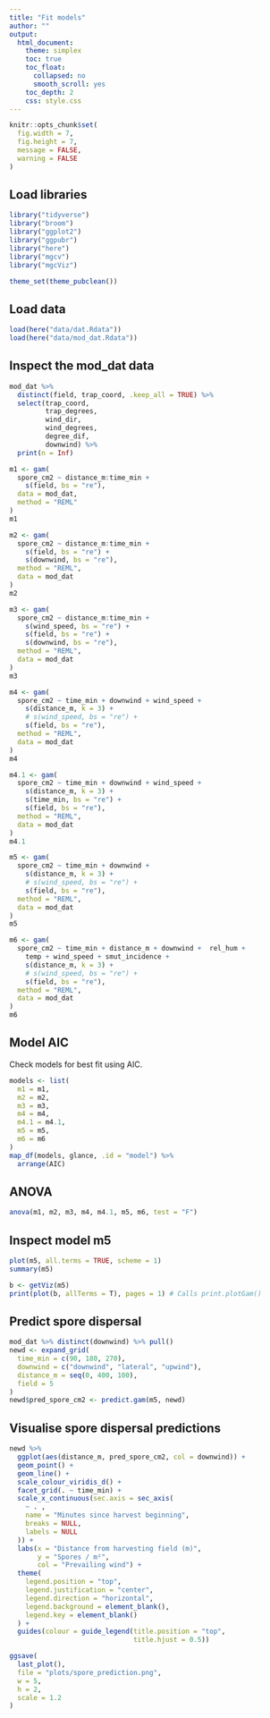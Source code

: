 ```yaml
---
title: "Fit models"
author: ""
output:
  html_document:
    theme: simplex
    toc: true
    toc_float:
      collapsed: no
      smooth_scroll: yes
    toc_depth: 2
    css: style.css
---
```


```r
knitr::opts_chunk$set(
  fig.width = 7,
  fig.height = 7,
  message = FALSE,
  warning = FALSE
)
```

## Load libraries

```r
library("tidyverse")
library("broom")
library("ggplot2")
library("ggpubr")
library("here")
library("mgcv")
library("mgcViz")

theme_set(theme_pubclean())
```

## Load data

```r
load(here("data/dat.Rdata"))
load(here("data/mod_dat.Rdata"))
```

## Inspect the mod_dat data

```r
mod_dat %>%
  distinct(field, trap_coord, .keep_all = TRUE) %>%
  select(trap_coord,
         trap_degrees,
         wind_dir,
         wind_degrees,
         degree_dif,
         downwind) %>%
  print(n = Inf)
```

```r
m1 <- gam(
  spore_cm2 ~ distance_m:time_min +
    s(field, bs = "re"),
  data = mod_dat,
  method = "REML"
)
m1
```

```r
m2 <- gam(
  spore_cm2 ~ distance_m:time_min +
    s(field, bs = "re") +
    s(downwind, bs = "re"),
  method = "REML",
  data = mod_dat
)
m2
```

```r
m3 <- gam(
  spore_cm2 ~ distance_m:time_min +
    s(wind_speed, bs = "re") +
    s(field, bs = "re") +
    s(downwind, bs = "re"),
  method = "REML",
  data = mod_dat
)
m3
```

```r
m4 <- gam(
  spore_cm2 ~ time_min + downwind + wind_speed +
    s(distance_m, k = 3) +
    # s(wind_speed, bs = "re") +
    s(field, bs = "re"),
  method = "REML",
  data = mod_dat
)
m4
```

```r
m4.1 <- gam(
  spore_cm2 ~ time_min + downwind + wind_speed +
    s(distance_m, k = 3) +
    s(time_min, bs = "re") +
    s(field, bs = "re"),
  method = "REML",
  data = mod_dat
)
m4.1
```

```r
m5 <- gam(
  spore_cm2 ~ time_min + downwind +
    s(distance_m, k = 3) +
    # s(wind_speed, bs = "re") +
    s(field, bs = "re"),
  method = "REML",
  data = mod_dat
)
m5
```

```r
m6 <- gam(
  spore_cm2 ~ time_min + distance_m + downwind +  rel_hum +
    temp + wind_speed + smut_incidence +
    s(distance_m, k = 3) +
    # s(wind_speed, bs = "re") +
    s(field, bs = "re"),
  method = "REML",
  data = mod_dat
)
m6
```

## Model AIC

Check models for best fit using AIC.

```r
models <- list(
  m1 = m1,
  m2 = m2,
  m3 = m3,
  m4 = m4,
  m4.1 = m4.1,
  m5 = m5,
  m6 = m6
)
map_df(models, glance, .id = "model") %>%
  arrange(AIC)
```

## ANOVA

```r
anova(m1, m2, m3, m4, m4.1, m5, m6, test = "F")
```

## Inspect model m5

```r
plot(m5, all.terms = TRUE, scheme = 1)
summary(m5)
```

```r
b <- getViz(m5)
print(plot(b, allTerms = T), pages = 1) # Calls print.plotGam()
```

## Predict spore dispersal

```r
mod_dat %>% distinct(downwind) %>% pull()
newd <- expand_grid(
  time_min = c(90, 180, 270),
  downwind = c("downwind", "lateral", "upwind"),
  distance_m = seq(0, 400, 100),
  field = 5
)
newd$pred_spore_cm2 <- predict.gam(m5, newd)
```

## Visualise spore dispersal predictions

```r
newd %>%
  ggplot(aes(distance_m, pred_spore_cm2, col = downwind)) +
  geom_point() +
  geom_line() +
  scale_colour_viridis_d() +
  facet_grid(. ~ time_min) +
  scale_x_continuous(sec.axis = sec_axis(
    ~ . ,
    name = "Minutes since harvest beginning",
    breaks = NULL,
    labels = NULL
  )) +
  labs(x = "Distance from harvesting field (m)",
       y = "Spores / m²",
       col = "Prevailing wind") +
  theme(
    legend.position = "top",
    legend.justification = "center",
    legend.direction = "horizontal",
    legend.background = element_blank(),
    legend.key = element_blank()
  ) +
  guides(colour = guide_legend(title.position = "top",
                               title.hjust = 0.5))
```

```r
ggsave(
  last_plot(),
  file = "plots/spore_prediction.png",
  w = 5,
  h = 2,
  scale = 1.2
)
```




